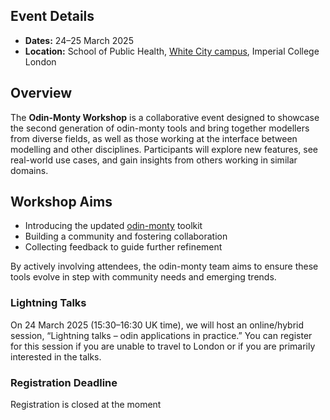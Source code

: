 ## Event Details {.unnumbered}

- **Dates:** 24–25 March 2025
- **Location:** School of Public Health, [White City campus](https://www.imperial.ac.uk/white-city-campus/), Imperial College London

## Overview {.unnumbered}

The **Odin-Monty Workshop** is a collaborative event designed to showcase the second generation of odin-monty tools and bring together modellers from diverse fields, as well as those working at the interface between modelling and other disciplines. Participants will explore new features, see real-world use cases, and gain insights from others working in similar domains.

## Workshop Aims {.unnumbered}

- Introducing the updated [odin-monty](https://mrc-ide.github.io/odin-monty/) toolkit
- Building a community and fostering collaboration
- Collecting feedback to guide further refinement

By actively involving attendees, the odin-monty team aims to ensure these tools evolve in step with community needs and emerging trends.

### Lightning Talks {.unnumbered}

On 24 March 2025 (15:30–16:30 UK time), we will host an online/hybrid session, “Lightning talks – odin applications in practice.” You can register for this session if you are unable to travel to London or if you are primarily interested in the talks.

### Registration Deadline {.unnumbered}

Registration is closed at the moment
